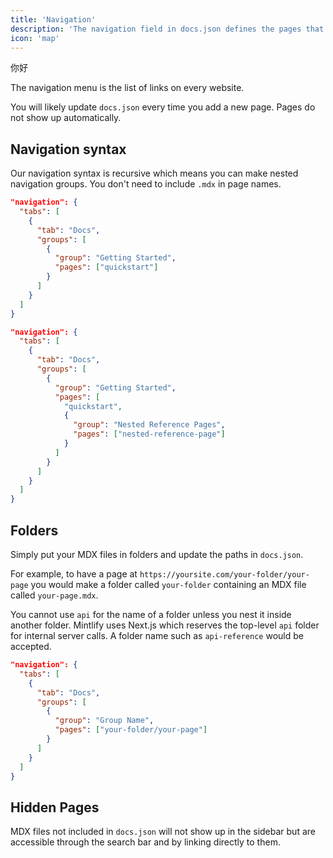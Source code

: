 ```yaml
---
title: 'Navigation'
description: 'The navigation field in docs.json defines the pages that go in the navigation menu'
icon: 'map'
---
```


你好

The navigation menu is the list of links on every website.

You will likely update `docs.json` every time you add a new page. Pages do not show up automatically.

## Navigation syntax

Our navigation syntax is recursive which means you can make nested navigation groups. You don't need to include `.mdx` in page names.

<CodeGroup>

```json Regular Navigation
"navigation": {
  "tabs": [
    {
      "tab": "Docs",
      "groups": [
        {
          "group": "Getting Started",
          "pages": ["quickstart"]
        }
      ]
    }
  ]
}
```

```json Nested Navigation
"navigation": {
  "tabs": [
    {
      "tab": "Docs",
      "groups": [
        {
          "group": "Getting Started",
          "pages": [
            "quickstart",
            {
              "group": "Nested Reference Pages",
              "pages": ["nested-reference-page"]
            }
          ]
        }
      ]
    }
  ]
}
```

</CodeGroup>

## Folders

Simply put your MDX files in folders and update the paths in `docs.json`.

For example, to have a page at `https://yoursite.com/your-folder/your-page` you would make a folder called `your-folder` containing an MDX file called `your-page.mdx`.

<Warning>

You cannot use `api` for the name of a folder unless you nest it inside another folder. Mintlify uses Next.js which reserves the top-level `api` folder for internal server calls. A folder name such as `api-reference` would be accepted.

</Warning>

```json Navigation With Folder
"navigation": {
  "tabs": [
    {
      "tab": "Docs",
      "groups": [
        {
          "group": "Group Name",
          "pages": ["your-folder/your-page"]
        }
      ]
    }
  ]
}
```

## Hidden Pages

MDX files not included in `docs.json` will not show up in the sidebar but are accessible through the search bar and by linking directly to them.
